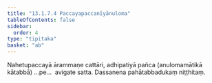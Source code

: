 ```yaml
---
title: "13.1.7.4 Paccayapaccanīyānuloma"
tableOfContents: false
sidebar:
  order: 4
type: "tipitaka"
basket: "ab"
---
```



<DynamicBreadcrumb />

<Division number="34">

<Paragraph number="4134">
Nahetupaccayā ārammaṇe cattāri, adhipatiyā pañca (anulomamātikā kātabbā) …pe…  avigate satta.

</Paragraph>
</Division>

<Paragraph number="4135" type="center">
Dassanena pahātabbadukaṃ niṭṭhitaṃ.
</Paragraph>